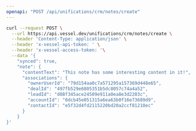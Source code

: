 ```yaml
---
openapi: "POST /api/unifications/crm/notes/create"
---
```


<RequestExample>

```bash Request
curl --request POST \
  --url https://api.vessel.dev/unifications/crm/notes/create \
  --header 'Content-Type: application/json' \
  --header 'x-vessel-api-token: ' \
  --header 'x-vessel-access-token: '\
  --data '{
    "synced": true,
    "note": {
      "contentText": "This note has some interesting content in it!",
      "associations": {
        "ownerUserId": "79d154aa0c7a571295a157369d448e65",
        "dealId": "497fb529e6805351b5dc8057c74a4a52",
        "leadId": "d08f345ace24509e911a0ea8e3d2203c",
        "accountId": "0dcb45e051315a6ea63b0f16e73689d9",
        "contactId": "e5f32d4fd2115220bd20a2ccf81210ec"
      }
    }
}'
```

</RequestExample>
